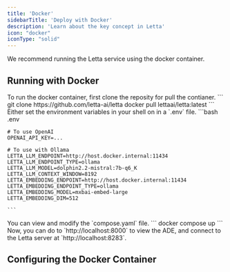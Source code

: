 ```yaml
---
title: 'Docker'
sidebarTitle: 'Deploy with Docker'
description: 'Learn about the key concept in Letta'
icon: "docker"
iconType: "solid"
---
```


We recommend running the Letta service using the docker container. 

## Running with Docker
<Steps>
  <Step title="Download the docker container">
    To run the docker container, first clone the reposity for pull the contianer. 
    ```
    git clone https://github.com/letta-ai/letta
    docker pull lettaai/letta:latest
    ```
  </Step>
  <Step title="Set environment variables">
    Either set the environment variables in your shell on in a `.env` file. 
    ```bash .env

    # To use OpenAI 
    OPENAI_API_KEY=...  

    # To use with Ollama 
    LETTA_LLM_ENDPOINT=http://host.docker.internal:11434
    LETTA_LLM_ENDPOINT_TYPE=ollama
    LETTA_LLM_MODEL=dolphin2.2-mistral:7b-q6_K
    LETTA_LLM_CONTEXT_WINDOW=8192
    LETTA_EMBEDDING_ENDPOINT=http://host.docker.internal:11434
    LETTA_EMBEDDING_ENDPOINT_TYPE=ollama
    LETTA_EMBEDDING_MODEL=mxbai-embed-large
    LETTA_EMBEDDING_DIM=512

    ```
  </Step>
  <Step title="View and modify the `compose.yaml` file">
    You can view and modify the `compose.yaml` file. 
    ```
    docker compose up 
    ```
    Now, you can do to `http://localhost:8000` to view the ADE, and connect to the Letta server at `http://localhost:8283`.
  </Step>
</Steps>

## Configuring the Docker Container

